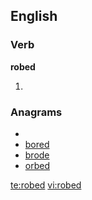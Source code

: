 ==English==

===Verb===
'''robed'''

# {{past of|[[robe]]}}

===Anagrams===
* {{alphagram|bdeor}}
* [[bored#English|bored]]
* [[brode#English|brode]]
* [[orbed#English|orbed]]

[[te:robed]]
[[vi:robed]]